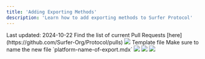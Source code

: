 ```yaml
---
title: 'Adding Exporting Methods'
description: 'Learn how to add exporting methods to Surfer Protocol'
---
```

<Check>
Last updated: 2024-10-22
</Check>     
<Steps>
  <Step title="Make sure a PR does not already exist for the platform">
    Find the list of current Pull Requests [here](https://github.com/Surfer-Org/Protocol/pulls)
  </Step>
  <Step title="Make a file for the platform in its corresponding platform folder.">
    <Frame>
      <img src="/images/adding/methods/step1.png" />
    </Frame>
  </Step>
  <Step title="Copy over the template file into the new file and change it up as needed">
    <Link href="/platforms/adding/methods-template">Template file</Link>
    <Info>
      Make sure to name the new file `platform-name-of-export.mdx`
    </Info>
    <Frame>
      <img src="/images/adding/methods/step2.png" />
    </Frame>
  </Step>
  <Step title="Add the exporting method to the 'mint.json' file">
    <Frame>
      <img src="/images/adding/methods/step3.png" />
    </Frame>
  </Step>
  <Step title="Create a new branch and submit a PR">
    <Frame>
      <img src="/images/adding/methods/step4.png" />
    </Frame>  
  </Step>
</Steps>


